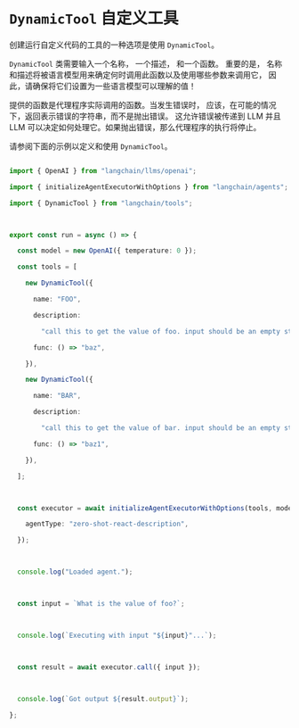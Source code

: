 # `DynamicTool` 自定义工具




创建运行自定义代码的工具的一种选项是使用 `DynamicTool`。

`DynamicTool` 类需要输入一个名称， 一个描述， 和一个函数。
重要的是， 名称和描述将被语言模型用来确定何时调用此函数以及使用哪些参数来调用它，
因此，请确保将它们设置为一些语言模型可以理解的值！

提供的函数是代理程序实际调用的函数。当发生错误时， 应该，在可能的情况下，返回表示错误的字符串，而不是抛出错误。
这允许错误被传递到 LLM 并且 LLM 可以决定如何处理它。如果抛出错误，那么代理程序的执行将停止。

请参阅下面的示例以定义和使用 `DynamicTool`。

```typescript

import { OpenAI } from "langchain/llms/openai";

import { initializeAgentExecutorWithOptions } from "langchain/agents";

import { DynamicTool } from "langchain/tools";



export const run = async () => {

  const model = new OpenAI({ temperature: 0 });

  const tools = [

    new DynamicTool({

      name: "FOO",

      description:

        "call this to get the value of foo. input should be an empty string.",

      func: () => "baz",

    }),

    new DynamicTool({

      name: "BAR",

      description:

        "call this to get the value of bar. input should be an empty string.",

      func: () => "baz1",

    }),

  ];



  const executor = await initializeAgentExecutorWithOptions(tools, model, {

    agentType: "zero-shot-react-description",

  });



  console.log("Loaded agent.");



  const input = `What is the value of foo?`;



  console.log(`Executing with input "${input}"...`);



  const result = await executor.call({ input });



  console.log(`Got output ${result.output}`);

};

```

